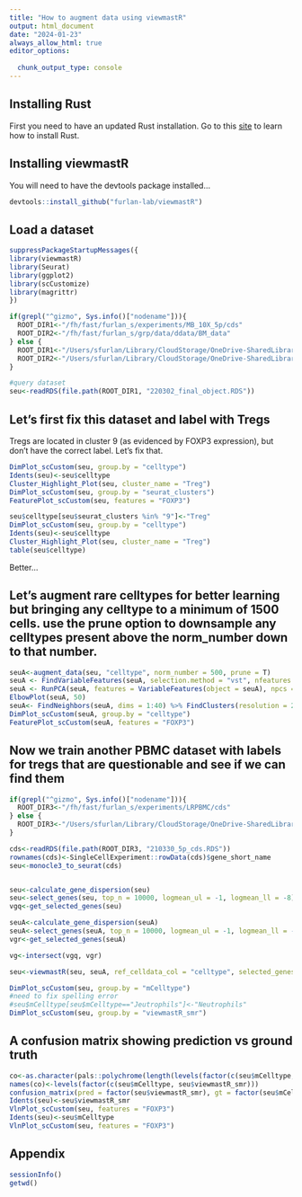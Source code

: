 ```yaml
---
title: "How to augment data using viewmastR"
output: html_document
date: "2024-01-23"
always_allow_html: true
editor_options: 
  
  chunk_output_type: console
---
```


## Installing Rust

First you need to have an updated Rust installation. Go to this [site](https://www.rust-lang.org/tools/install) to learn how to install Rust.


## Installing viewmastR

You will need to have the devtools package installed...

```r
devtools::install_github("furlan-lab/viewmastR")
```


## Load a dataset

```r
suppressPackageStartupMessages({
library(viewmastR)
library(Seurat)
library(ggplot2)
library(scCustomize)
library(magrittr)
})

if(grepl("^gizmo", Sys.info()["nodename"])){
  ROOT_DIR1<-"/fh/fast/furlan_s/experiments/MB_10X_5p/cds"
  ROOT_DIR2<-"/fh/fast/furlan_s/grp/data/ddata/BM_data"
} else {
  ROOT_DIR1<-"/Users/sfurlan/Library/CloudStorage/OneDrive-SharedLibraries-FredHutchinsonCancerCenter/Furlan_Lab - General/experiments/MB_10X_5p/cds"
  ROOT_DIR2<-"/Users/sfurlan/Library/CloudStorage/OneDrive-SharedLibraries-FredHutchinsonCancerCenter/Furlan_Lab - General/datasets/Healthy_BM_greenleaf"
}

#query dataset
seu<-readRDS(file.path(ROOT_DIR1, "220302_final_object.RDS"))

```

## Let's first fix this dataset and label with Tregs 

Tregs are located in cluster 9 (as evidenced by FOXP3 expression), but don't have the correct label.  Let's fix that.
```r
DimPlot_scCustom(seu, group.by = "celltype")
Idents(seu)<-seu$celltype
Cluster_Highlight_Plot(seu, cluster_name = "Treg")
DimPlot_scCustom(seu, group.by = "seurat_clusters")
FeaturePlot_scCustom(seu, features = "FOXP3")
```

```r
seu$celltype[seu$seurat_clusters %in% "9"]<-"Treg"
DimPlot_scCustom(seu, group.by = "celltype")
Idents(seu)<-seu$celltype
Cluster_Highlight_Plot(seu, cluster_name = "Treg")
table(seu$celltype)
```

Better...

## Let's augment rare celltypes for better learning but bringing any celltype to a minimum of 1500 cells.  use the prune option to downsample any celltypes present above the norm_number down to that number.

```r

seuA<-augment_data(seu, "celltype", norm_number = 500, prune = T)
seuA <- FindVariableFeatures(seuA, selection.method = "vst", nfeatures = 3000) %>% NormalizeData() %>% ScaleData()
seuA <- RunPCA(seuA, features = VariableFeatures(object = seuA), npcs = 50)
ElbowPlot(seuA, 50) 
seuA<- FindNeighbors(seuA, dims = 1:40) %>% FindClusters(resolution = 2) %>% RunUMAP(dims = 1:40, n.components = 2)
DimPlot_scCustom(seuA, group.by = "celltype")
FeaturePlot_scCustom(seuA, features = "FOXP3")

```


## Now we train another PBMC dataset with labels for tregs that are questionable and see if we can find them
```r

if(grepl("^gizmo", Sys.info()["nodename"])){
  ROOT_DIR3<-"/fh/fast/furlan_s/experiments/LRPBMC/cds"
} else {
  ROOT_DIR3<-"/Users/sfurlan/Library/CloudStorage/OneDrive-SharedLibraries-FredHutchinsonCancerCenter/Furlan_Lab - General/experiments/LRPBMC/cds"
}

cds<-readRDS(file.path(ROOT_DIR3, "210330_5p_cds.RDS"))
rownames(cds)<-SingleCellExperiment::rowData(cds)$gene_short_name
seu<-monocle3_to_seurat(cds)


seu<-calculate_gene_dispersion(seu)
seu<-select_genes(seu, top_n = 10000, logmean_ul = -1, logmean_ll = -8)
vgq<-get_selected_genes(seu)

seuA<-calculate_gene_dispersion(seuA)
seuA<-select_genes(seuA, top_n = 10000, logmean_ul = -1, logmean_ll = -8)
vgr<-get_selected_genes(seuA)

vg<-intersect(vgq, vgr)

seu<-viewmastR(seu, seuA, ref_celldata_col = "celltype", selected_genes = vg)

DimPlot_scCustom(seu, group.by = "mCelltype")
#need to fix spelling error
#seu$mCelltype[seu$mCelltype=="Jeutrophils"]<-"Neutrophils"
DimPlot_scCustom(seu, group.by = "viewmastR_smr")
```


## A confusion matrix showing prediction vs ground truth
```r
co<-as.character(pals::polychrome(length(levels(factor(c(seu$mCelltype, seu$viewmastR_smr))))))
names(co)<-levels(factor(c(seu$mCelltype, seu$viewmastR_smr)))
confusion_matrix(pred = factor(seu$viewmastR_smr), gt = factor(seu$mCelltype), cols = co)
Idents(seu)<-seu$viewmastR_smr
VlnPlot_scCustom(seu, features = "FOXP3")
Idents(seu)<-seu$mCelltype
VlnPlot_scCustom(seu, features = "FOXP3")
```



## Appendix
```r
sessionInfo()
getwd()
```
